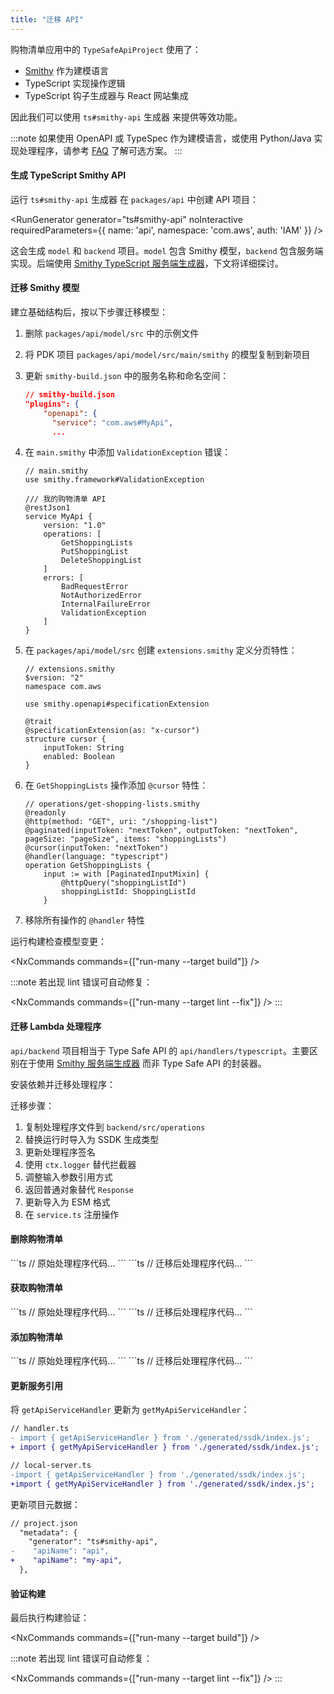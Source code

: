 ```yaml
---
title: "迁移 API"
---
```





购物清单应用中的 `TypeSafeApiProject` 使用了：

- [Smithy](https://smithy.io/2.0/) 作为建模语言
- TypeScript 实现操作逻辑
- TypeScript 钩子生成器与 React 网站集成

因此我们可以使用 <Link path="/guides/ts-smithy-api">`ts#smithy-api` 生成器</Link> 来提供等效功能。

:::note
如果使用 OpenAPI 或 TypeSpec 作为建模语言，或使用 Python/Java 实现处理程序，请参考 [FAQ](#frequently-asked-questions) 了解可选方案。
:::

#### 生成 TypeScript Smithy API

运行 <Link path="/guides/ts-smithy-api">`ts#smithy-api` 生成器</Link> 在 `packages/api` 中创建 API 项目：

<RunGenerator generator="ts#smithy-api" noInteractive requiredParameters={{ name: 'api', namespace: 'com.aws', auth: 'IAM' }} />

这会生成 `model` 和 `backend` 项目。`model` 包含 Smithy 模型，`backend` 包含服务端实现。后端使用 [Smithy TypeScript 服务端生成器](https://smithy.io/2.0/languages/typescript/ts-ssdk/index.html)，下文将详细探讨。

#### 迁移 Smithy 模型

建立基础结构后，按以下步骤迁移模型：

<Steps>

1. 删除 `packages/api/model/src` 中的示例文件
1. 将 PDK 项目 `packages/api/model/src/main/smithy` 的模型复制到新项目
1. 更新 `smithy-build.json` 中的服务名称和命名空间：

    ```json {4}
    // smithy-build.json
    "plugins": {
        "openapi": {
          "service": "com.aws#MyApi",
          ...
    ```

1. 在 `main.smithy` 中添加 `ValidationException` 错误：

    ```smithy {2, 17}
    // main.smithy
    use smithy.framework#ValidationException

    /// 我的购物清单 API
    @restJson1
    service MyApi {
        version: "1.0"
        operations: [
            GetShoppingLists
            PutShoppingList
            DeleteShoppingList
        ]
        errors: [
            BadRequestError
            NotAuthorizedError
            InternalFailureError
            ValidationException
        ]
    }
    ```

1. 在 `packages/api/model/src` 创建 `extensions.smithy` 定义分页特性：

    ```smithy
    // extensions.smithy
    $version: "2"
    namespace com.aws

    use smithy.openapi#specificationExtension

    @trait
    @specificationExtension(as: "x-cursor")
    structure cursor {
        inputToken: String
        enabled: Boolean
    }
    ```

1. 在 `GetShoppingLists` 操作添加 `@cursor` 特性：

    ```smithy {5}
    // operations/get-shopping-lists.smithy
    @readonly
    @http(method: "GET", uri: "/shopping-list")
    @paginated(inputToken: "nextToken", outputToken: "nextToken", pageSize: "pageSize", items: "shoppingLists")
    @cursor(inputToken: "nextToken")
    @handler(language: "typescript")
    operation GetShoppingLists {
        input := with [PaginatedInputMixin] {
            @httpQuery("shoppingListId")
            shoppingListId: ShoppingListId
        }
    ```

1. 移除所有操作的 `@handler` 特性

</Steps>

运行构建检查模型变更：

<NxCommands commands={["run-many --target build"]} />

:::note
若出现 lint 错误可自动修复：

<NxCommands commands={["run-many --target lint --fix"]} />
:::

#### 迁移 Lambda 处理程序

`api/backend` 项目相当于 Type Safe API 的 `api/handlers/typescript`。主要区别在于使用 [Smithy 服务端生成器](https://smithy.io/2.0/languages/typescript/ts-ssdk/index.html) 而非 Type Safe API 的封装器。

安装依赖并迁移处理程序：

<InstallCommand pkg="@aws-sdk/client-dynamodb" />

迁移步骤：

<Steps>

1. 复制处理程序文件到 `backend/src/operations`
1. 替换运行时导入为 SSDK 生成类型
1. 更新处理程序签名
1. 使用 `ctx.logger` 替代拦截器
1. 调整输入参数引用方式
1. 返回普通对象替代 `Response`
1. 更新导入为 ESM 格式
1. 在 `service.ts` 注册操作

</Steps>

<Drawer title="购物清单处理程序迁移示例" trigger="点击查看完整前后对比">

<h4>删除购物清单</h4>

<Tabs syncKey="pdk-migration">
<TabItem label="迁移前">
```ts
// 原始处理程序代码...
```
</TabItem>
<TabItem label="迁移后">
```ts
// 迁移后处理程序代码...
```
</TabItem>
</Tabs>

<h4>获取购物清单</h4>

<Tabs syncKey="pdk-migration">
<TabItem label="迁移前">
```ts
// 原始处理程序代码...
```
</TabItem>
<TabItem label="迁移后">
```ts
// 迁移后处理程序代码...
```
</TabItem>
</Tabs>

<h4>添加购物清单</h4>

<Tabs syncKey="pdk-migration">
<TabItem label="迁移前">
```ts
// 原始处理程序代码...
```
</TabItem>
<TabItem label="迁移后">
```ts
// 迁移后处理程序代码...
```
</TabItem>
</Tabs>

</Drawer>

#### 更新服务引用

将 `getApiServiceHandler` 更新为 `getMyApiServiceHandler`：

```diff lang="ts"
// handler.ts
- import { getApiServiceHandler } from './generated/ssdk/index.js';
+ import { getMyApiServiceHandler } from './generated/ssdk/index.js';
```

```diff lang="ts"
// local-server.ts
-import { getApiServiceHandler } from './generated/ssdk/index.js';
+import { getMyApiServiceHandler } from './generated/ssdk/index.js';
```

更新项目元数据：

```diff lang="json"
// project.json
  "metadata": {
    "generator": "ts#smithy-api",
-    "apiName": "api",
+    "apiName": "my-api",
  },
```

#### 验证构建

最后执行构建验证：

<NxCommands commands={["run-many --target build"]} />

:::note
若出现 lint 错误可自动修复：

<NxCommands commands={["run-many --target lint --fix"]} />
:::